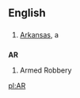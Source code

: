 ==English==

==={{abbreviation}}===
# [[Arkansas]], a {{USstate}}


==={{initialism}}===
'''AR'''

#Armed Robbery


[[pl:AR]]
